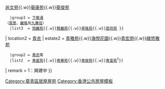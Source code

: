 {{香港居屋屋苑
| district = 葵青區
| location1 = [[葵涌]]
| estate1 =  {{Navbox subgroup
    |groupstyle = width:14em;
    |liststyle = width:auto;
   |group1 = [[上葵涌]]<br>（[[石籬]]及[[石蔭]]）
   |list1  = [[怡峰苑]]{{.w}}[[寧峰苑]]
   |group2 = [[中葵涌]]<br>（[[大窩口]]、[[葵盛圍]]及[[葵興]]）
   |list2  = [[葵賢苑]]{{.w}}[[尚文苑]]{{.w}}[[葵康苑]]{{.w}}[[葵俊苑]]
   |group3 = [[下葵涌]]<br>（[[荔景]]、[[麗瑤]]及[[九華徑]]）
   |list3  = [[悅麗苑]]{{.w}}[[賢麗苑]]{{.w}}[[翠瑤苑]]{{.w}}[[荔欣苑]] }}
| location2 = [[青衣島|青衣]]
| estate2 =  {{Navbox subgroup
   |group1 = [[青衣島|青衣]]北
   |list1  = [[青泰苑]]{{.w}}[[青雅苑]]{{.w}}[[海悅花園]]{{.w}}[[青宏苑]]{{.w}}[[綠悠雅苑]]
   |group2 = [[青衣島|青衣]]南
   |list2  = [[青盛苑]]{{.w}}[[青華苑]]{{.w}}[[青俊苑]]{{.w}}[[青富苑]]<sup>1</sup>}}
| remark = 1：興建中
}}
<includeonly>[[Category:葵青區居屋屋苑]]</includeonly>
<noinclude>[[Category:香港公共房屋模板]]</noinclude>